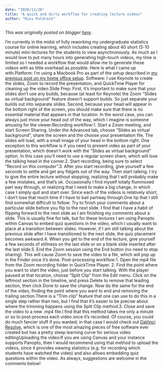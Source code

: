 ```yaml
---
date: "2020/11/26"
title: "A quick and dirty workflow for creating lecture videos"
author: "Russ Poldrack"
---
```


*This was originally posted on blogger [here](https://russpoldrack.blogspot.com/2020/11/a-quick-and-dirty-workflow-for-creating.html)*.

I'm currently in the midst of fully reworking my undergraduate statistics course for online learning, which includes creating about 40 short (5-10 minute) mini-lectures for the students to view asynchronously.  As much as I would love to put many hours into generating high-touch videos, my time is limited so I needed a workflow that would allow me to generate these videos with as little overhead as possible.  Here is what I came up with.Platform: I'm using a Macbook Pro as part of the setup described in [my previous post on my home office setup](http://www.russpoldrack.org/2020/10/home-office-setup.html).   Software: I use Keynote to create the slides, Zoom to record the presentation, and QuickTime Player for cleaning up the video.Slide Prep:  First, it's important to make sure that your slides don't use any builds, because (at least for Keynote) the Zoom "Slides as virtual background" feature doesn't support builds.  So just separate your builds out into separate slides.  Second, because your head will appear in the bottom right of the screen, you should make sure that there is no essential material that appears in that location.  In the worst case, you can always just move your head out of the way, which I imagine is someone amusing for the viewer.Recording workflow:1. Start a Zoom meeting, and start Screen Sharing. Under the Advanced tab, choose "Slides as virtual background", share the screen and the choose your presentation file.  The slides will load, with a small image of your head in the bottom right.  One exception to this workflow is if you need to present video as part of your presentation, which doesn't work with the "Slides as virtual background" option. In this case you'll need to use a regular screen share, which will lose the talking head in the corner.2. Start recording, being sure to select "Record on this computer".3. After you start recording, give yourself a few seconds to settle and get any fidgets out of the way.  Then start talking.  I try to give the entire lecture without stopping, realizing that I will probably make a few mistakes, and that's ok.  Occasionally I find myself totally flummoxed part way through, or realizing that I need to make a big change, in which case I simply quit and start over.  Since each of the videos is relatively short, I don't lose that much time if I have to bail partway through.One tip that I still find somewhat difficult to follow: Try to finish your comments about a particular slide before you flip to the next slide.  I find that I have a habit of flipping forward to the next slide as I am finishing my comments about a slide.  This is usually fine for talk, but for these lectures I am using Panopto within Canvas to embed quiz questions in the video, which I usually want to place at a transition between slides. However, if I am still talking about the previous slide after I have transitioned to the next slide, the quiz placement becomes awkward.4. When you get to the end of the lecture, give yourself a few seconds of stillness on the last slide or on a blank slide inserted after the last slide.5. End the Zoom session using the End button (no need to stop sharing).  This will cause Zoom to save the video to a file, which will pop up in the Finder once it's done. Post-processing workflow:1.  Open the mp4 file from the Zoom recording folder in QuickTime Player. 2. Find the point where you want to start the video, just before you start talking.  With the player paused at that location, choose "Split Clip" from the Edit menu. Click on the leftmost section in the timeline, and press Delete to remove that leading section, then click Done to save the change.  Now do the same for the end of the video, finding the point where you want to end and removing the trailing section.There is a "Trim clip" feature that one can use to do this in a single step rather than two,  but I find that it's easier to be precise about where the trimming happens using the Split Clip method.3. Close and save the video to a new .mp4 file.I find that this method takes me only a minute or so to post-process each video once it's recorded.  Of course, you could do much fancier stuff if you wanted; in that case I would check out [DaVinci Resolve](https://www.blackmagicdesign.com/products/davinciresolve/), which is one of the most amazing pieces of free software ever created but has a pretty steep learning curve for serious video editingUploading the video:If you are using Canvas and your instance supports Panopto, then I would recommend using that method to upload the videos, since it provides viewing statistics (e.g. for recording which students have watched the video) and also allows embedding quiz questions within the video.  As always, suggestions are welcome in the comments below!